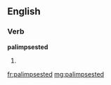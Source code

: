 ==English==

===Verb===
'''palimpsested'''

# {{past of|[[palimpsest]]}}

[[fr:palimpsested]]
[[mg:palimpsested]]